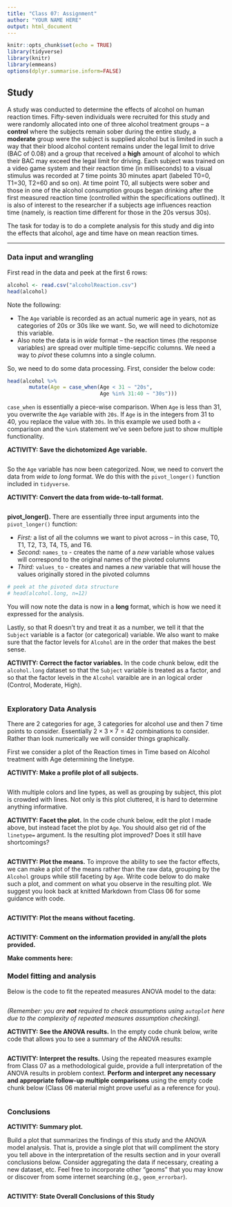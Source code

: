 ```yaml
---
title: "Class 07: Assignment"
author: "YOUR NAME HERE"
output: html_document
---
```


```r
knitr::opts_chunk$set(echo = TRUE)
library(tidyverse)
library(knitr)
library(emmeans)
options(dplyr.summarise.inform=FALSE)
```

## Study

A study was conducted to determine the effects of alcohol on human reaction times. Fifty-seven individuals were recruited for this study and were randomly allocated into one of three alcohol treatment groups -- a **control** where the subjects remain sober during the entire study, a **moderate** group were the subject is supplied alcohol but is limited in such a way that their blood alcohol content remains under the legal limit to drive (BAC of 0.08) and a group that received a **high** amount of alcohol to which their BAC may exceed the legal limit for driving. Each subject was trained on a video game system and their reaction time (in milliseconds) to a visual stimulus was recorded at 7 time points 30 minutes apart (labeled T0=0, T1=30, T2=60 and so on). At time point T0, all subjects were sober and those in one of the alcohol consumption groups began drinking after the first measured reaction time (controlled within the specifications outlined). It is also of interest to the researcher if a subjects age influences reaction time (namely, is reaction time different for those in the 20s versus 30s).

The task for today is to do a complete analysis for this study and dig into the effects that alcohol, age and time have on mean reaction times.

----------------

### Data input and wrangling

First read in the data and peek at the first 6 rows:

```r
alcohol <- read.csv("alcoholReaction.csv")
head(alcohol)
```

Note the following:

* The `Age` variable is recorded as an actual numeric age in years, not as categories of 20s or 30s like we want.  So, we will need to dichotomize this variable. 
* Also note the data is in *wide* format -- the reaction times (the response variables) are spread over multiple time-sepcific columns. We need a way to *pivot* these columns into a single column. 

So, we need to do some data processing.  First, consider the below code:
```r
head(alcohol %>% 
       mutate(Age = case_when(Age < 31 ~ "20s",
                              Age %in% 31:40 ~ "30s")))
```

`case_when` is essentially a piece-wise comparison. When `Age` is less than 31, you overwrite the `Age` variable with `20s`. If `Age` is in the integers from 31 to 40, you replace the value with `30s`. In this example we used both a `<` comparison and the `%in%` statement we've seen before just to show multiple functionality.

**ACTIVITY: Save the dichotomized Age variable.**

```r

```

So the `Age` variable has now been categorized. Now, we need to convert the data from *wide* to *long* format. We do this with the `pivot_longer()` function included in `tidyverse`. 

**ACTIVITY: Convert the data from wide-to-tall format.**

```r

```

**pivot_longer().** There are essentially three input arguments into the `pivot_longer()` function:

* *First:* a list of all the columns we want to pivot across -- in this case, T0, T1, T2, T3, T4, T5, and T6.
* *Second:* `names_to` - creates the name of a *new* variable whose values will correspond to the original names of the pivoted columns
* *Third:* `values_to` - creates and names a *new* variable that will house the values originally stored in the pivoted columns

```r
# peek at the pivoted data structure
# head(alcohol.long, n=12)
```

You will now note the data is now in a **long** format, which is how we need it expressed for the analysis.

Lastly, so that R doesn't try and treat it as a number, we tell it that the `Subject` variable is a factor (or categorical) variable. We also want to make sure that the factor levels for `Alcohol` are in the order that makes the best sense. 

**ACTIVITY: Correct the factor variables.** In the code chunk below, edit the `alcohol.long` dataset so that the `Subject` variable is treated as a factor, and so that the factor levels in the `Alcohol` varaible are in an logical order (Control, Moderate, High).

```r

```

### Exploratory Data Analysis

There are 2 categories for age, 3 categories for alcohol use and then 7 time points to consider. Essentially $2\times 3\times 7 = 42$ combinations to consider. Rather than look numerically we will consider things graphically.

First we consider a plot of the Reaction times in Time based on Alcohol treatment with Age determining the linetype.

**ACTIVITY: Make a profile plot of all subjects.**

```r

```

With multiple colors and line types, as well as grouping by subject, this plot is crowded with lines. Not only is this plot cluttered, it is hard to determine anything informative.  

**ACTIVITY: Facet the plot.**  In the code chunk below, edit the plot I made above, but instead facet the plot by `Age`. You should also get rid of the `linetype=` argument. Is the resulting plot improved?  Does it still have shortcomings?

```r

```

**ACTIVITY: Plot the means.**  To improve the ability to see the factor effects, we can make a plot of the means rather than the raw data, grouping by the `Alcohol` groups while still faceting by `Age`.  Write code below to do make such a plot, and comment on what you observe in the resulting plot.  We suggest you look back at knitted Markdown from Class 06 for some guidance with code.

```r

```

**ACTIVITY: Plot the means without faceting.**

```r

```

**ACTIVITY: Comment on the information provided in any/all the plots provided.**

**Make comments here:**


### Model fitting and analysis

Below is the code to fit the repeated measures ANOVA model to the data:

```r
```

*(Remember: you are <b>not</b> required to check assumptions using `autoplot` here due to the complexity of repeated measures assumption checking).*

**ACTIVITY: See the ANOVA results.** In the empty code chunk below, write code that allows you to see a summary of the ANOVA results:

```r

```

**ACTIVITY: Interpret the results.**  Using the repeated measures example from Class 07 as a methodological guide, provide a full interpretation of the ANOVA results in problem context.  **Perform and interpret any necessary and appropriate follow-up multiple comparisons** using the empty code chunk below (Class 06 material might prove useful as a reference for you).

```r

```

### Conclusions

**ACTIVITY: Summary plot.**

Build a plot that summarizes the findings of this study and the ANOVA model analysis. That is, provide a single plot that will compliment the story you tell above in the interpretation of the results section and in your overall conclusions below.  Consider aggregating the data if necessary, creating a new dataset, etc. Feel free to incorporate other "geoms" that you may know or discover from some internet searching (e.g., `geom_errorbar`).

```r

```

**ACTIVITY: State Overall Conclusions of this Study**



